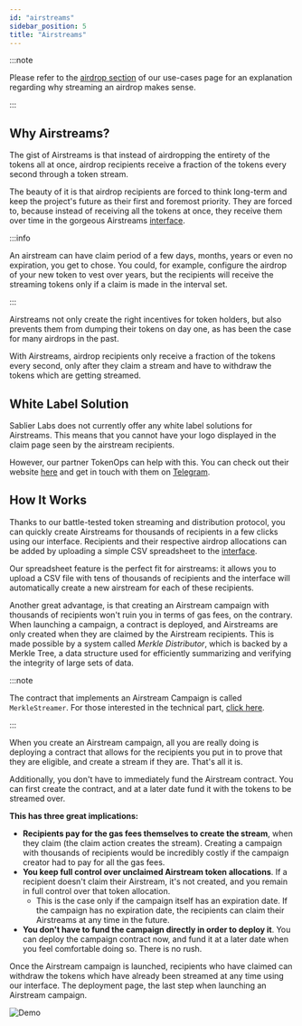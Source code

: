 ```yaml
---
id: "airstreams"
sidebar_position: 5
title: "Airstreams"
---
```


:::note

Please refer to the [airdrop section](/concepts/use-cases#airdrops) of our use-cases page for an explanation regarding
why streaming an airdrop makes sense.

:::

## Why Airstreams?

The gist of Airstreams is that instead of airdropping the entirety of the tokens all at once, airdrop recipients receive
a fraction of the tokens every second through a token stream.

The beauty of it is that airdrop recipients are forced to think long-term and keep the project's future as their first
and foremost priority. They are forced to, because instead of receiving all the tokens at once, they receive them over
time in the gorgeous Airstreams [interface](https://app.sablier.com/airstreams).

:::info

An airstream can have claim period of a few days, months, years or even no expiration, you get to chose. You could, for
example, configure the airdrop of your new token to vest over years, but the recipients will receive the streaming
tokens only if a claim is made in the interval set.

:::

Airstreams not only create the right incentives for token holders, but also prevents them from dumping their tokens on
day one, as has been the case for many airdrops in the past.

With Airstreams, airdrop recipients only receive a fraction of the tokens every second, only after they claim a stream
and have to withdraw the tokens which are getting streamed.

## White Label Solution

Sablier Labs does not currently offer any white label solutions for Airstreams. This means that you cannot have your
logo displayed in the claim page seen by the airstream recipients.

However, our partner TokenOps can help with this. You can check out their website [here](https://tokenops.xyz/) and get
in touch with them on [Telegram](https://t.me/@fabio_tokenops).

## How It Works

Thanks to our battle-tested token streaming and distribution protocol, you can quickly create Airstreams for thousands
of recipients in a few clicks using our interface. Recipients and their respective airdrop allocations can be added by
uploading a simple CSV spreadsheet to the [interface](https://app.sablier.com/airstreams).

Our spreadsheet feature is the perfect fit for airstreams: it allows you to upload a CSV file with tens of thousands of
recipients and the interface will automatically create a new airstream for each of these recipients.

Another great advantage, is that creating an Airstream campaign with thousands of recipients won't ruin you in terms of
gas fees, on the contrary. When launching a campaign, a contract is deployed, and Airstreams are only created when they
are claimed by the Airstream recipients. This is made possible by a system called _Merkle Distributor_, which is backed
by a Merkle Tree, a data structure used for efficiently summarizing and verifying the integrity of large sets of data.

:::note

The contract that implements an Airstream Campaign is called `MerkleStreamer`. For those interested in the technical
part, [click here](/contracts/v2/reference/periphery/contract.SablierV2MerkleStreamerLL).

:::

When you create an Airstream campaign, all you are really doing is deploying a contract that allows for the recipients
you put in to prove that they are eligible, and create a stream if they are. That's all it is.

Additionally, you don't have to immediately fund the Airstream contract. You can first create the contract, and at a
later date fund it with the tokens to be streamed over.

**This has three great implications:**

- **Recipients pay for the gas fees themselves to create the stream**, when they claim (the claim action creates the
  stream). Creating a campaign with thousands of recipients would be incredibly costly if the campaign creator had to
  pay for all the gas fees.
- **You keep full control over unclaimed Airstream token allocations**. If a recipient doesn't claim their Airstream,
  it's not created, and you remain in full control over that token allocation.
  - This is the case only if the campaign itself has an expiration date. If the campaign has no expiration date, the
    recipients can claim their Airstreams at any time in the future.
- **You don't have to fund the campaign directly in order to deploy it**. You can deploy the campaign contract now, and
  fund it at a later date when you feel comfortable doing so. There is no rush.

Once the Airstream campaign is launched, recipients who have claimed can withdraw the tokens which have already been
streamed at any time using our interface. The deployment page, the last step when launching an Airstream campaign.

![Demo](/img/diagram-airstream-campaign.png)
